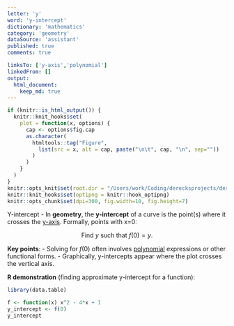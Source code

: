 ```yaml
---
letter: 'y'
word: 'y-intercept'
dictionary: 'mathematics'
category: 'geometry'
dataSource: 'assistant'
published: true
comments: true

linksTo: ['y-axis','polynomial']
linkedFrom: []
output:
  html_document:
    keep_md: true
---
```


```r
if (knitr::is_html_output()) {
  knitr::knit_hooks$set(
    plot = function(x, options) {
      cap <- options$fig.cap
      as.character(
        htmltools::tag("Figure",
          list(src = x, alt = cap, paste("\n\t", cap, "\n", sep=""))
        )
      )
    }
  )
}
knitr::opts_knit$set(root.dir = "/Users/work/Coding/derecksprojects/derecksnotes.com-playground/derecksnotes.com/client/src/app/dictionaries/mathematics/definitions")
knitr::knit_hooks$set(optipng = knitr::hook_optipng)
knitr::opts_chunk$set(dpi=300, fig.width=10, fig.height=7)
```

<a id="y-intercept">Y-intercept</a> - In **geometry**, the **y-intercept** of a curve is the point(s) where it crosses the [y-axis](#y-axis). Formally, points with x=0:

$$
\text{Find } y \text{ such that } f(0)=y.
$$

**Key points**:
- Solving for $f(0)$ often involves [polynomial](#polynomial) expressions or other functional forms.
- Graphically, y-intercepts appear where the plot crosses the vertical axis.

**R demonstration** (finding approximate y-intercept for a function):

```r
library(data.table)

f <- function(x) x^2 - 4*x + 1
y_intercept <- f(0)
y_intercept
```
